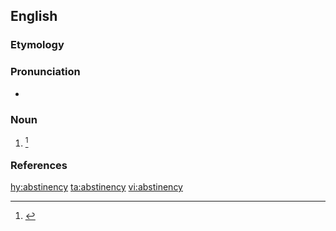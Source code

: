 ==English==

===Etymology===
{{suffix|abstinence|y|lang=en}}

===Pronunciation===
* {{a|US}} {{IPA|/æb.stə.nn̩.si/|lang=en}}

===Noun===
{{en-noun|-}}

# {{label|en|rare}} {{alternative form of|abstinence|lang=en}}{{defdate|First attested in the late 16<sup>th</sup> century.}}<ref name=SOED>{{R:SOED5|page=10}}</ref>

===References===
<references/>

[[hy:abstinency]]
[[ta:abstinency]]
[[vi:abstinency]]